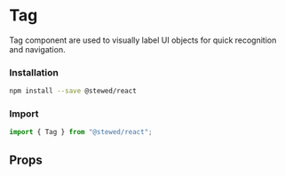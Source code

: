 
# Tag

Tag component are used to visually label UI objects for quick recognition and navigation.

### Installation

```bash
npm install --save @stewed/react
```

### Import

```js
import { Tag } from "@stewed/react";
```

<Meta of={TagStories} />

<Stories />


## Props

<ArgTypes of={TagStories} />
